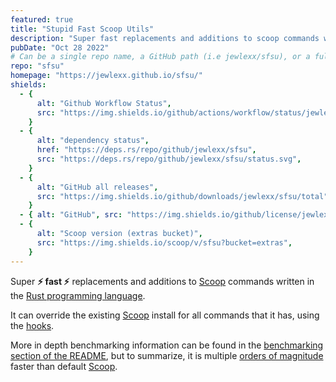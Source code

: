 ```yaml
---
featured: true
title: "Stupid Fast Scoop Utils"
description: "Super fast replacements and additions to scoop commands written in Rust"
pubDate: "Oct 28 2022"
# Can be a single repo name, a GitHub path (i.e jewlexx/sfsu), or a full url
repo: "sfsu"
homepage: "https://jewlexx.github.io/sfsu/"
shields:
  - {
      alt: "Github Workflow Status",
      src: "https://img.shields.io/github/actions/workflow/status/jewlexx/sfsu/build.yml",
    }
  - {
      alt: "dependency status",
      href: "https://deps.rs/repo/github/jewlexx/sfsu",
      src: "https://deps.rs/repo/github/jewlexx/sfsu/status.svg",
    }
  - {
      alt: "GitHub all releases",
      src: "https://img.shields.io/github/downloads/jewlexx/sfsu/total",
    }
  - { alt: "GitHub", src: "https://img.shields.io/github/license/jewlexx/sfsu" }
  - {
      alt: "Scoop version (extras bucket)",
      src: "https://img.shields.io/scoop/v/sfsu?bucket=extras",
    }
---
```


Super **⚡ fast ⚡** replacements and additions to [Scoop](https://scoop.sh) commands written in the [Rust programming language](https://www.rust-lang.org/).

It can override the existing [Scoop](https://scoop.sh) install for all commands that it has, using the [hooks](https://github.com/jewlexx/sfsu#hook).

More in depth benchmarking information can be found in the [benchmarking section of the README](https://github.com/jewlexx/sfsu#benchmarks-1), but to summarize, it is multiple [orders of magnitude](https://g.co/kgs/KqoK2G) faster than default [Scoop](https://scoop.sh).
